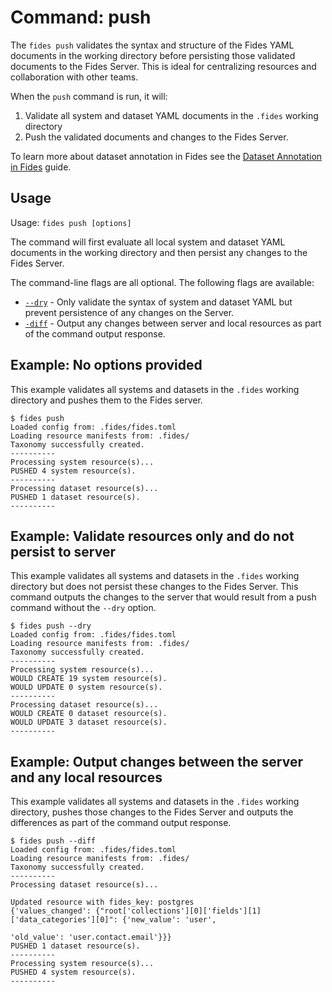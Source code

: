 
# Command: push

The ```fides push```  validates the syntax and structure of the Fides YAML documents in the working directory before persisting those validated documents to the Fides Server. This is ideal for centralizing resources and collaboration with other teams.

When the ```push``` command is run, it will:

1. Validate all system and dataset YAML documents in the ```.fides``` working directory
2. Push the validated documents and changes to the Fides Server.


To learn more about dataset annotation in Fides see the [Dataset Annotation in Fides](/docs/dev-docs/configuration/privacy-requests/annotate-datasets-cli) guide.

## Usage
Usage: ```fides push [options]```

The command will first evaluate all local system and dataset YAML documents in the working directory and then persist any changes to the Fides Server.

The command-line flags are all optional. The following flags are available:

* <span class="nx-absolute -nx-mt-20" id="dry"></span>[```--dry```](#dry) - Only validate the syntax of system and dataset YAML but prevent persistence of any changes on the Server.
* <span class="nx-absolute -nx-mt-20" id="diff"></span>[```-diff```](#diff) - Output any changes between server and local resources as part of the command output response.


## Example: No options provided
This example validates all systems and datasets in the ```.fides``` working directory and pushes them to the Fides server.

```console
$ fides push
Loaded config from: .fides/fides.toml
Loading resource manifests from: .fides/
Taxonomy successfully created.
----------
Processing system resource(s)...
PUSHED 4 system resource(s).
----------
Processing dataset resource(s)...
PUSHED 1 dataset resource(s).
----------
```

## Example: Validate resources only and do not persist to server
This example validates all systems and datasets in the ```.fides``` working directory but does not persist these changes to the Fides Server. This command outputs the changes to the server that would result from a push command without the ```--dry``` option.

```console
$ fides push --dry
Loaded config from: .fides/fides.toml
Loading resource manifests from: .fides/
Taxonomy successfully created.
----------
Processing system resource(s)...
WOULD CREATE 19 system resource(s).
WOULD UPDATE 0 system resource(s).
----------
Processing dataset resource(s)...
WOULD CREATE 0 dataset resource(s).
WOULD UPDATE 3 dataset resource(s).
----------
```
## Example: Output changes between the server and any local resources
This example validates all systems and datasets in the ```.fides``` working directory, pushes those changes to the Fides Server and outputs the differences as part of the command output response.

```console
$ fides push --diff
Loaded config from: .fides/fides.toml
Loading resource manifests from: .fides/
Taxonomy successfully created.
----------
Processing dataset resource(s)...

Updated resource with fides_key: postgres
{'values_changed': {"root['collections'][0]['fields'][1]['data_categories'][0]": {'new_value': 'user',
                                                                                  'old_value': 'user.contact.email'}}}
PUSHED 1 dataset resource(s).
----------
Processing system resource(s)...
PUSHED 4 system resource(s).
----------
```
